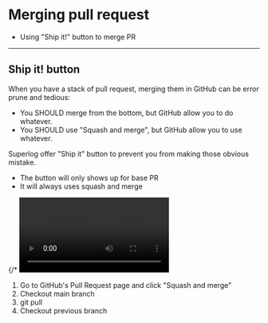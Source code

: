 
# Merging pull request

<Notice title="What you'll learn" type="tldr">

- Using "Ship it!" button to merge PR

</Notice>

---

## Ship it! button

When you have a stack of pull request, merging them in GitHub can be error prune and tedious:

- You SHOULD merge from the bottom, but GitHub allow you to do whatever.
- You SHOULD use "Squash and merge", but GitHub allow you to use whatever.

Superlog offer "Ship it" button to prevent you from making those obvious mistake.

- The button will only shows up for base PR
- It will always uses squash and merge

{/* <Video src="/discard.mp4" /> */}

<Notice title="Equivalent operations">

1. Go to GitHub's Pull Request page and click "Squash and merge"
2. Checkout main branch
3. git pull
4. Checkout previous branch

</Notice>
